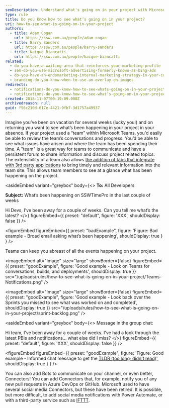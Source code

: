 ```yaml
---
seoDescription: Understand what's going on in your project with Microsoft Teams notifications!
type: rule
title: Do you know how to see what’s going on in your project?
uri: how-to-see-what-is-going-on-in-your-project
authors:
  - title: Adam Cogan
    url: https://ssw.com.au/people/adam-cogan
  - title: Barry Sanders
    url: https://ssw.com.au/people/barry-sanders
  - title: Kaique Biancatti
    url: https://ssw.com.au/people/kaique-biancatti
related:
  - do-you-have-a-waiting-area-that-reinforces-your-marketing-profile
  - sem-do-you-use-microsoft-advertising-formerly-known-as-bing-ads
  - do-you-have-an-endomarketing-internal-marketing-strategy-in-your-company
  - branding-do-you-know-when-to-use-an-overlay-on-images
redirects:
  - notifications-do-you-know-how-to-see-whats-going-on-in-your-project
  - notifications-do-you-know-how-to-see-what’s-going-on-in-your-project
created: 2018-11-07T00:19:09.000Z
archivedreason: null
guid: f56c210d-617e-4421-9fb7-3d1757a49937
---
```


Imagine you’ve been on vacation for several weeks (lucky you!) and on returning you want to see what’s been happening in your project in your absence. If your project used a “team” within Microsoft Teams, you'd easily be able to review the team’s conversations and progress. You’d be able to see what issues have arisen and where the team has been spending their time.
A "team" is a great way for teams to communicate and have a persistent forum to share information and discuss project related topics. The extensibility of a team also allows [the addition of tabs that integrate with 3rd party applications](/add-the-right-tabs-when-creating-a-new-teams-conversation) to bring timely and relevant information into the team site. This allows team members to see at a glance what has been happening on the project.

<asideEmbed
  variant="greybox"
  body={<>
    **To:** All Developers

**Subject:** What’s been happening on SSWTimePro in the last couple of weeks

Hi Devs,
I’ve been away for a couple of weeks. Can you tell me what’s the latest?
  </>}
  figureEmbed={{
    preset: "default",
    figure: 'XXX',
    shouldDisplay: false
  }}
/>

<figureEmbed figureEmbed={{
  preset: "badExample",
  figure: 'Figure: Bad example - Broad email asking what’s been happening',
  shouldDisplay: true
} } />


Teams can keep you abreast of all the events happening on your project.

<imageEmbed
  alt="Image"
  size="large"
  showBorder={false}
  figureEmbed={{
    preset: "goodExample",
    figure: 'Good example - Look on Teams for conversations, builds, and deployments',
    shouldDisplay: true
  }}
  src="/uploads/rules/how-to-see-what-is-going-on-in-your-project/Teams-Notifications.png"
/>

<imageEmbed
  alt="Image"
  size="large"
  showBorder={false}
  figureEmbed={{
    preset: "goodExample",
    figure: 'Good example - Look back over the Sprints you missed to see what was worked on and completed',
    shouldDisplay: true
  }}
  src="/uploads/rules/how-to-see-what-is-going-on-in-your-project/sprint-backlog.png"
/>

<asideEmbed
  variant="greybox"
  body={<>
    Message in the group chat:

Hi team,
I’ve been away for a couple of weeks. I've had a look through the latest PBIs and notifications... what else did I miss?
  </>}
  figureEmbed={{
    preset: "default",
    figure: 'XXX',
    shouldDisplay: false
  }}
/>

<figureEmbed figureEmbed={{
  preset: "goodExample",
  figure: 'Figure: Good example - Informed chat message to get the [TLDR (too long; didn\'t read)](https://www.dictionary.com/browse/tl-dr)',
  shouldDisplay: true
} } />


You can also add Bots to communicate on your channel, or even better, Connectors! You can add Connectors that, for example, notify you of any new pull requests in Azure DevOps or GitHub. Microsoft used to have several social media Connectors, but these have been retired. It is possible, but more difficult, to add social media notifications with Power Automate, or with a third-party service such as [IFTTT](https://ifttt.com).